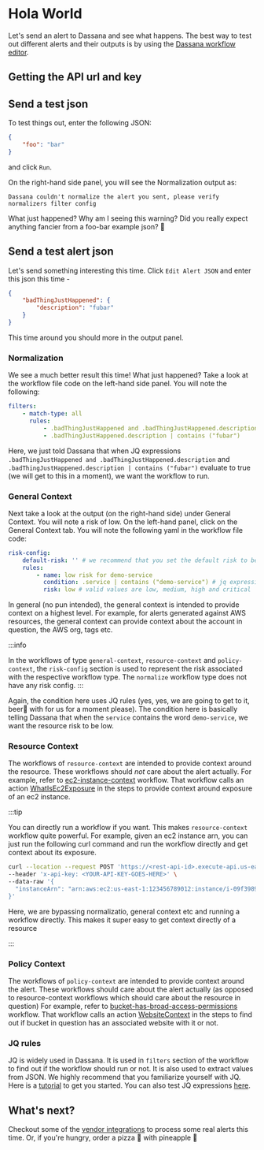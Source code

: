 # Hola World

Let's send an alert to Dassana and see what happens. The best way to test out different alerts and their outputs is by using the [Dassana workflow editor](https://editor.dassana.io/).

## Getting the API url and key


<ApiUrlAndKey />

## Send a test json

To test things out, enter the following JSON:

```json
{
	"foo": "bar"
}
```

and click `Run`.

On the right-hand side panel, you will see the Normalization output as:

```
Dassana couldn't normalize the alert you sent, please verify normalizers filter config
```

What just happened? Why am I seeing this warning?
Did you really expect anything fancier from a foo-bar example json? 🤨

## Send a test alert json

Let's send something interesting this time. Click `Edit Alert JSON` and enter this json this time -

```json
{
	"badThingJustHappened": {
		"description": "fubar"
	}
}
```

This time around you should more in the output panel.

### Normalization

We see a much better result this time! What just happened? Take a look at the workflow file code on the left-hand side panel. You will note the following:

```yaml
filters:
    - match-type: all
      rules:
          - .badThingJustHappened and .badThingJustHappened.description
          - .badThingJustHappened.description | contains ("fubar")
```

Here, we just told Dassana that when JQ expressions `.badThingJustHappened and .badThingJustHappened.description` and `.badThingJustHappened.description | contains ("fubar")` evaluate to true
(we will get to this in a moment), we want the workflow to run.

### General Context

Next take a look at the output (on the right-hand side) under General Context. You will note a risk of low. On the left-hand panel, click on the General Context tab. You will note the following yaml in the workflow file code:

```yaml
risk-config:
    default-risk: '' # we recommend that you set the default risk to be empty
    rules:
        - name: low risk for demo-service
          condition: .service | contains ("demo-service") # jq expression which must return a true or false output
          risk: low # valid values are low, medium, high and critical
```

In general (no pun intended), the general context is intended to provide context on a highest level. For example, for alerts generated against AWS resources,
the general context can provide context about the account in question, the AWS org, tags etc.

:::info

In the workflows of type `general-context`, `resource-context` and `policy-context`, the `risk-config` section is used to represent the risk associated with
the respective workflow type. The `normalize` workflow type does not have any risk config.
:::

Again, the condition here uses JQ rules (yes, yes, we are going to get to it, beer🍺 with for us for a moment please).
The condition here is basically telling Dassana that when the `service` contains the word `demo-service`, we want the resource risk to be low.

### Resource Context

The workflows of `resource-context` are intended to provide context around the resource. These workflows should _not_ care about the alert actually.
For example, refer to [ec2-instance-context](https://github.com/dassana-io/dassana/blob/main/content/workflows/csp/aws/service/ec2/resources/instance/resource-context/instance-context.yaml) workflow.
That workflow calls an action [WhatIsEc2Exposure](https://github.com/dassana-io/dassana/tree/main/content/actions/what-is-exposure-of-ec2-instance) in the steps
to provide context around exposure of an ec2 instance.

:::tip

You can directly run a workflow if you want. This makes `resource-context` workflow quite powerful. For example,
given an ec2 instance arn, you can just run the following curl command and run the workflow directly and get context about its exposure.

```bash
curl --location --request POST 'https://<rest-api-id>.execute-api.us-east-1.amazonaws.com/v1/run?workflowId=ec2-instance-context&includeStepOutput=true' \
--header 'x-api-key: <YOUR-API-KEY-GOES-HERE>' \
--data-raw '{
  "instanceArn": "arn:aws:ec2:us-east-1:123456789012:instance/i-09f3989e7c911111"
}'

```

Here, we are bypassing normalizatio, general context etc and running a workflow directly.
This makes it super easy to get context directly of a resource

:::

### Policy Context

The workflows of `policy-context` are intended to provide context around the alert. These workflows should care about the alert actually (as opposed to resource-context workflows which should care about the resource in question)
For example, refer to [bucket-has-broad-access-permissions](https://github.com/dassana-io/dassana/blob/main/content/workflows/csp/aws/service/s3/resources/bucket/policy-context/bucket-has-broad-access-permissions.yaml) workflow.
That workflow calls an action [WebsiteContext](https://github.com/dassana-io/dassana/tree/main/content/actions/website-context) in the steps to find out if bucket in question has an associated website with it or not.

### JQ rules

JQ is widely used in Dassana. It is used in `filters` section of the workflow to find out if the workflow should run or not.
It is also used to extract values from JSON. We highly recommend that you familiarize yourself with JQ. Here is a [tutorial](https://earthly.dev/blog/jq-select/) to get you started.
You can also test JQ expressions [here](https://jqplay.org/).

## What's next?

Checkout some of the [vendor integrations](../guides/vendor-setup/aws-config/setup.md) to process some real alerts this time. Or, if you're hungry, order a pizza 🍕 with pineapple 🍍
